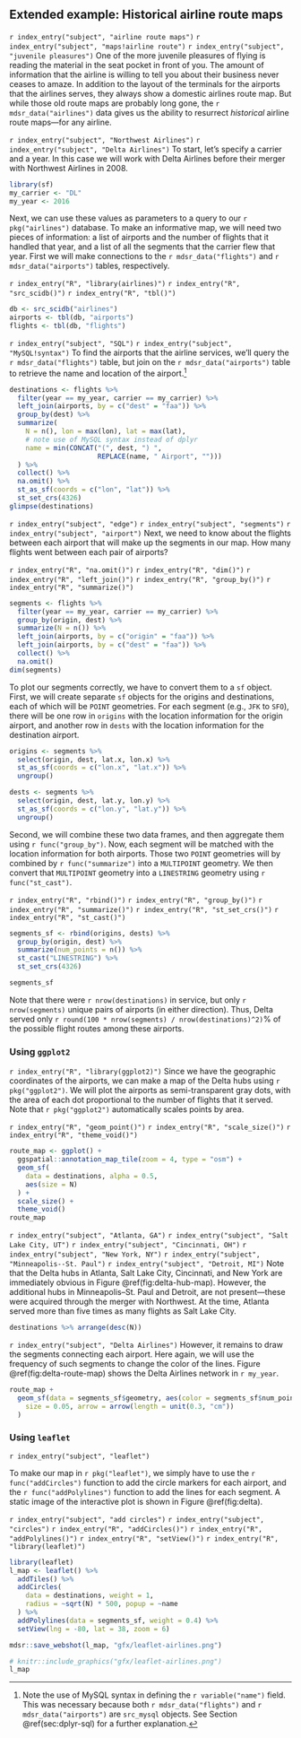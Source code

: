 ## Extended example: Historical airline route maps

`r index_entry("subject", "airline route maps")`
`r index_entry("subject", "maps!airline route")`
`r index_entry("subject", "juvenile pleasures")`
One of the more juvenile pleasures of flying is reading the material in the seat pocket in front of you. The amount of information that the airline is willing to tell you about their business never ceases to amaze. In addition to the layout of the terminals for the airports that the airlines serves, they always show a domestic airlines route map. But while those old route maps are probably long gone, the `r mdsr_data("airlines")` data gives us the ability to resurrect *historical* airline route maps---for any airline. 

<!--%  To cast a regular `data.frame` into a spatial object, you have to specify the columns in the data frame that you want to designate as coordinates. To do this, use the `coordinates()` command. Recall that the **airlines** data set contains the latitude and longitude of each airport. -->

`r index_entry("subject", "Northwest Airlines")`
`r index_entry("subject", "Delta Airlines")`
To start, let's specify a carrier and a year. In this case we will work with Delta Airlines before their merger with Northwest Airlines in 2008. 

```r
library(sf)
my_carrier <- "DL"
my_year <- 2016
```

Next, we can use these values as parameters to a query to our `r pkg("airlines")` database. To make an informative map, we will need two pieces of information: a list of airports and the number of flights that it handled that year, and a list of all the segments that the carrier flew that year. First we will make connections to the `r mdsr_data("flights")` and `r mdsr_data("airports")` tables, respectively. 

`r index_entry("R", "library(airlines)")`
`r index_entry("R", "src_scidb()")`
`r index_entry("R", "tbl()")`
```r
db <- src_scidb("airlines")
airports <- tbl(db, "airports")
flights <- tbl(db, "flights")
```

`r index_entry("subject", "SQL")`
`r index_entry("subject", "MySQL!syntax")`
To find the airports that the airline services, we'll query the `r mdsr_data("flights")` table, but join on the `r mdsr_data("airports")` table to retrieve the name and location of the airport.[^mysql]

[^mysql]: Note the use of MySQL syntax in defining the `r variable("name")` field. This was necessary because both `r mdsr_data("flights")` and `r mdsr_data("airports")` are `src_mysql` objects. See Section \@ref(sec:dplyr-sql) for a further explanation.

```r
destinations <- flights %>%
  filter(year == my_year, carrier == my_carrier) %>%
  left_join(airports, by = c("dest" = "faa")) %>% 
  group_by(dest) %>%
  summarize(
    N = n(), lon = max(lon), lat = max(lat), 
    # note use of MySQL syntax instead of dplyr
    name = min(CONCAT("(", dest, ") ", 
                      REPLACE(name, " Airport", "")))
  ) %>%
  collect() %>%
  na.omit() %>%
  st_as_sf(coords = c("lon", "lat")) %>%
  st_set_crs(4326)
glimpse(destinations)
```

`r index_entry("subject", "edge")`
`r index_entry("subject", "segments")`
`r index_entry("subject", "airport")`
Next, we need to know about the flights between each airport that will make up the segments in our map. How many flights went between each pair of airports?  

`r index_entry("R", "na.omit()")`
`r index_entry("R", "dim()")`
`r index_entry("R", "left_join()")`
`r index_entry("R", "group_by()")`
`r index_entry("R", "summarize()")`
```r
segments <- flights %>%
  filter(year == my_year, carrier == my_carrier) %>%
  group_by(origin, dest) %>% 
  summarize(N = n()) %>%
  left_join(airports, by = c("origin" = "faa")) %>%
  left_join(airports, by = c("dest" = "faa")) %>%
  collect() %>%
  na.omit()
dim(segments)
```

To plot our segments correctly, we have to convert them to a `sf` object. First, we will create separate `sf` objects for the origins and destinations, each of which will be `POINT` geometries. For each segment (e.g., `JFK` to `SFO`), there will be one row in `origins` with the location information for the origin airport, and another row in `dests` with the location information for the destination airport. 

```r
origins <- segments %>%
  select(origin, dest, lat.x, lon.x) %>%
  st_as_sf(coords = c("lon.x", "lat.x")) %>%
  ungroup()

dests <- segments %>%
  select(origin, dest, lat.y, lon.y) %>%
  st_as_sf(coords = c("lon.y", "lat.y")) %>%
  ungroup()
```

Second, we will combine these two data frames, and then aggregate them using `r func("group_by")`. Now, each segment will be matched with the location information for both airports. Those two `POINT` geometries will by combined by `r func("summarize")` into a `MULTIPOINT` geometry. We then convert that `MULTIPOINT` geometry into a `LINESTRING` geometry using `r func("st_cast")`. 

`r index_entry("R", "rbind()")`
`r index_entry("R", "group_by()")`
`r index_entry("R", "summarize()")`
`r index_entry("R", "st_set_crs()")`
`r index_entry("R", "st_cast()")`
```r
segments_sf <- rbind(origins, dests) %>%
  group_by(origin, dest) %>%
  summarize(num_points = n()) %>%
  st_cast("LINESTRING") %>%
  st_set_crs(4326)

segments_sf
```

Note that there were `r nrow(destinations)` in service, but only `r nrow(segments)` unique pairs of airports (in either direction). Thus, Delta served only `r round(100 * nrow(segments) / nrow(destinations)^2)`% of the possible flight routes among these airports. 

### Using `ggplot2`

`r index_entry("R", "library(ggplot2)")`
Since we have the geographic coordinates of the airports, we can make a map of the Delta hubs using `r pkg("ggplot2")`. We will plot the airports as semi-transparent gray dots, with the area of each dot proportional to the number of flights that it served. Note that `r pkg("ggplot2")` automatically scales points by area. 

`r index_entry("R", "geom_point()")`
`r index_entry("R", "scale_size()")`
`r index_entry("R", "theme_void()")`
```r
route_map <- ggplot() +
  ggspatial::annotation_map_tile(zoom = 4, type = "osm") + 
  geom_sf(
    data = destinations, alpha = 0.5, 
    aes(size = N)
  ) + 
  scale_size() + 
  theme_void()
route_map
```

`r index_entry("subject", "Atlanta, GA")`
`r index_entry("subject", "Salt Lake City, UT")`
`r index_entry("subject", "Cincinnati, OH")`
`r index_entry("subject", "New York, NY")`
`r index_entry("subject", "Minneapolis--St. Paul")`
`r index_entry("subject", "Detroit, MI")`
Note that the Delta hubs in Atlanta, Salt Lake City, Cincinnati, and New York are immediately obvious in Figure \@ref(fig:delta-hub-map). However, the additional hubs in Minneapolis--St. Paul and Detroit, are not present---these were acquired through the merger with Northwest. At the time, Atlanta served more than five times as many flights as Salt Lake City. 

```r
destinations %>% arrange(desc(N))
```

`r index_entry("subject", "Delta Airlines")`
However, it remains to draw the segments connecting each airport. Here again, we will use the frequency of such segments to change the color of the lines. 
Figure \@ref(fig:delta-route-map) shows the Delta Airlines network in `r my_year`.

```r
route_map + 
  geom_sf(data = segments_sf$geometry, aes(color = segments_sf$num_points), 
    size = 0.05, arrow = arrow(length = unit(0.3, "cm"))
  )
```


### Using `leaflet`

`r index_entry("subject", "leaflet")`

To make our map in `r pkg("leaflet")`, we simply have to use the `r func("addCircles")` function to add the circle markers for each airport, and the `r func("addPolylines")` function to add the lines for each segment. A static image of the interactive plot is shown in Figure \@ref(fig:delta).

`r index_entry("subject", "add circles")`
`r index_entry("subject", "circles")`
`r index_entry("R", "addCircles()")`
`r index_entry("R", "addPolylines()")`
`r index_entry("R", "setView()")`
`r index_entry("R", "library(leaflet)")`
```r
library(leaflet)
l_map <- leaflet() %>% 
  addTiles() %>%
  addCircles(
    data = destinations, weight = 1, 
    radius = ~sqrt(N) * 500, popup = ~name
  ) %>%
  addPolylines(data = segments_sf, weight = 0.4) %>%
  setView(lng = -80, lat = 38, zoom = 6)
```

```r
mdsr::save_webshot(l_map, "gfx/leaflet-airlines.png")
```

```r
# knitr::include_graphics("gfx/leaflet-airlines.png")
l_map
```


